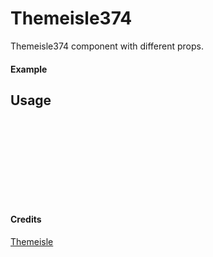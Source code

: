 
<Meta of={Themeisle374} title="Themeisle/Themeisle374" />

# Themeisle374

Themeisle374 component with different props.

#### Example

<Canvas of={Themeisle374.Primary} />

## Usage

```ts
import { Themeisle374 } from "yadl-ui";

const Example = () => {
  return (
      <Themeisle374 />
  );
};

export default Example;
```

#### Credits
[Themeisle](https://themeisle.com/illustrations/)
